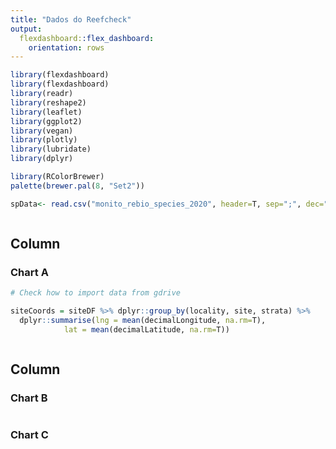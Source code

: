 ```yaml
---
title: "Dados do Reefcheck"
output: 
  flexdashboard::flex_dashboard:
    orientation: rows
---
```


```r
library(flexdashboard)
library(flexdashboard)
library(readr)
library(reshape2)
library(leaflet)
library(ggplot2)
library(vegan)
library(plotly)
library(lubridate)
library(dplyr)

library(RColorBrewer)
palette(brewer.pal(8, "Set2"))
```
```r

spData<- read.csv("monito_rebio_species_2020", header=T, sep=";", dec=".")



```


Column {data-width=650}
-----------------------------------------------------------------------

### Chart A

```r

# Check how to import data from gdrive

siteCoords = siteDF %>% dplyr::group_by(locality, site, strata) %>% 
  dplyr::summarise(lng = mean(decimalLongitude, na.rm=T), 
            lat = mean(decimalLatitude, na.rm=T))



```

Column {data-width=350}
-----------------------------------------------------------------------

### Chart B

```r

```

### Chart C

```r

```

